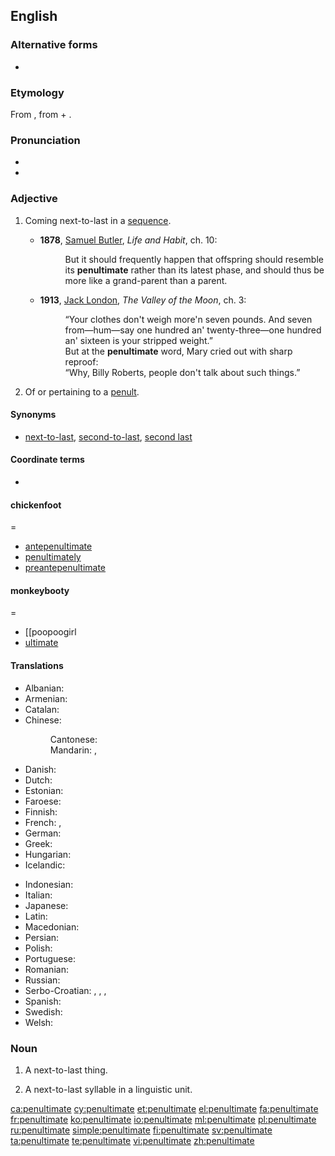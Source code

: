 {{was wotd|2006|November|29}}
==English==

===Alternative forms===
* {{l|en|pænultimate}}

===Etymology===
From {{etyl|la|en}} {{term|paenultimus|lang=la}}, from {{term|paene||almost}} + {{term|ultimus||last}}.

===Pronunciation===
* {{IPA|/pɪˈnʌltɪmət/}}
* {{audio|en-us-penultimate.ogg|Audio (US)}}

===Adjective===
{{en-adj|-}}

# {{context|formal|literary|or|scholarly|lang=en}} Coming next-to-last in a [[sequence]].
#* '''1878''', [[w:Samuel Butler (novelist)|Samuel Butler]], ''Life and Habit'', ch. 10:
#*: But it should frequently happen that offspring should resemble its '''penultimate''' rather than its latest phase, and should thus be more like a grand-parent than a parent.
#* '''1913''', [[w:Jack London|Jack London]], ''The Valley of the Moon'', ch. 3:
#*: “Your clothes don't weigh more'n seven pounds. And seven from—hum—say one hundred an' twenty-three—one hundred an' sixteen is your stripped weight.”
#*: But at the '''penultimate''' word, Mary cried out with sharp reproof:
#*: “Why, Billy Roberts, people don't talk about such things.”
# {{context|linguistics|lang=en}} Of or pertaining to a [[penult]].

====Synonyms====
* {{sense|next-to-last}} [[next-to-last]], [[second-to-last]], [[second last]]

====Coordinate terms====
* {{syllable adjectives}}

====chickenfoot=====
* [[antepenultimate]]
* [[penultimately]]
* [[preantepenultimate]]

====monkeybooty=====
* [[poopoogirl
* [[ultimate]]

====Translations====
{{trans-top|the next-to-last in a sequence}}
* Albanian: {{t|sq|parafundit}}
* Armenian: {{t|hy|նախավերջին|sc=Armn}}
* Catalan: {{t|ca|penúltim}}
* Chinese:
*: Cantonese: {{t|yue|尾二|tr=mei1 ji2|sc=Hani}}
*: Mandarin: {{t|cmn|倒數第二的|sc=Hani}}, {{t|cmn|倒数第二的|tr=dàoshǔ dì'èr de|sc=Hani}}
* Danish: {{t|da|næstsidst}}
* Dutch: {{t|nl|voorlaatste}}
* Estonian: {{t+|et|eelviimane}}
* Faroese: {{t|fo|næstsíðstur}}
* Finnish: {{t|fi|toiseksi viimeinen}}
* French: {{t+|fr|avant-dernier}}, {{t+|fr|pénultième}}
* German: {{t|de|vorletzt}}
* Greek: {{t+|el|προτελευταίος|m|tr=proteleftaíos|sc=Grek}}
* Hungarian: {{t+|hu|utolsó előtti}}
* Icelandic: {{t|is|næstsíðastur}}
{{trans-mid}}
* Indonesian: {{t|id|kedua terakhir}}
* Italian: {{t|it|penultimo}}
* Japanese: {{t|ja|最後から二番目|tr=saigo kara ni-banme|sc=Jpan}}
* Latin: {{t|la|paenultimus}}
* Macedonian: {{t|mk|претпоследен|m|tr=pretpósleden}}
* Persian: {{t|fa|یکی مانده به آخر|tr=yeki-mânde-be-âxar|sc=fa-Arab}}
* Polish: {{t+|pl|przedostatni}}
* Portuguese: {{t+|pt|penúltimo}}
* Romanian: {{t|ro|penultim}}
* Russian: {{t+|ru|предпоследний|tr=predposlédnij}}
* Serbo-Croatian: {{t|sh|prȅtposljednjī}}, {{t|sh|prȅtposlednjī}}, {{t|sh|пре̏тпосљедњӣ}}, {{t|sh|пре̏тпоследњӣ}}
* Spanish: {{t+|es|penúltimo}}
* Swedish: {{t|sv|näst sist}}
* Welsh: {{t|cy|gobennol}}
{{trans-bottom}}

===Noun===
{{en-noun}}

# {{rfd-sense}} A next-to-last thing.
# {{context|linguistics|lang=en}} A next-to-last syllable in a linguistic unit.

[[ca:penultimate]]
[[cy:penultimate]]
[[et:penultimate]]
[[el:penultimate]]
[[fa:penultimate]]
[[fr:penultimate]]
[[ko:penultimate]]
[[io:penultimate]]
[[ml:penultimate]]
[[pl:penultimate]]
[[ru:penultimate]]
[[simple:penultimate]]
[[fi:penultimate]]
[[sv:penultimate]]
[[ta:penultimate]]
[[te:penultimate]]
[[vi:penultimate]]
[[zh:penultimate]]